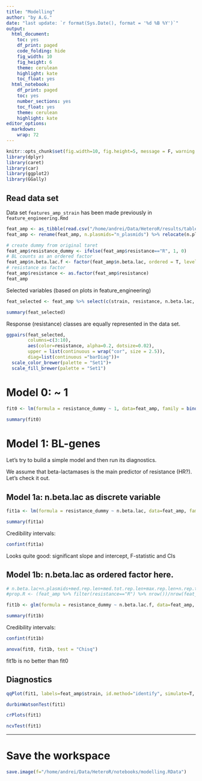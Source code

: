 ```yaml
---
title: "Modelling"
author: "by A.G."
date: "last update: `r format(Sys.Date(), format = '%d %B %Y')`"
output:
  html_document:
    toc: yes
    df_print: paged
    code_folding: hide
    fig_width: 10
    fig_height: 6
    theme: cerulean
    highlight: kate
    toc_float: yes
  html_notebook:
    df_print: paged
    toc: yes
    number_sections: yes
    toc_float: yes
    theme: cerulean
    highlight: kate
editor_options: 
  markdown: 
    wrap: 72
---
```


```r
knitr::opts_chunk$set(fig.width=10, fig.height=5, message = F, warning = F)
library(dplyr)
library(caret)
library(car)
library(ggplot2)
library(GGally)
```

## Read data set

Data set `features_amp_strain` has been made previously in `feature_engineering.Rmd`

```r
feat_amp <- as_tibble(read.csv("/home/andrei/Data/HeteroR/results/tables/features_amp.csv"))
feat_amp <- rename(feat_amp, n.plasmids="n_plasmids") %>% relocate(n.plasmids, .before="n.rep.total")

# create dummy from original taret
feat_amp$resistance_dummy <- ifelse(feat_amp$resistance=="R", 1, 0)
# BL counts as an ordered factor
feat_amp$n.beta.lac.f <- factor(feat_amp$n.beta.lac, ordered = T, levels=c(1,2,3,4,5,6))
# resistance as factor
feat_amp$resistance <- as.factor(feat_amp$resistance)
feat_amp
```

Selected variables (based on plots in feature_engineering)

```r
feat_selected <- feat_amp %>% select(c(strain, resistance, n.beta.lac, n.beta.lac.f, n.plasmids, med.rep.len, med.tot.rep.len, max.rep.len, n.rep.total, med.AR.len.cen))

summary(feat_selected)
```

Response (resistance) classes are equally represented in the data set.

```r
ggpairs(feat_selected, 
        columns=c(3:10), 
        aes(color=resistance, alpha=0.2, dotsize=0.02), 
        upper = list(continuous = wrap("cor", size = 2.5)),
        diag=list(continuous ="barDiag"))+
  scale_color_brewer(palette = "Set1")+
  scale_fill_brewer(palette = "Set1")
```

# Model 0: ~ 1

```r
fit0 <- lm(formula = resistance_dummy ~ 1, data=feat_amp, family = binomial(link="logit"))

summary(fit0)
```


# Model 1: BL-genes

Let's try to build a simple model and then run its diagnostics.

We assume that beta-lactamases is the main predictor of resistance (HR?). Let's check it out.

## Model 1a: n.beta.lac as discrete variable

```r
fit1a <- lm(formula = resistance_dummy ~ n.beta.lac, data=feat_amp, family = binomial(link="logit"))

summary(fit1a)

```

Credibility intervals:

```r
confint(fit1a)
```
Looks quite good: significant slope and intercept, F-statistic and CIs

## Model 1b: n.beta.lac as ordered factor here.

```r
# n.beta.lac+n.plasmids+med.rep.len+med.tot.rep.len+max.rep.len+n.rep.total+med.AR.len.cen
#prop.R <- (feat_amp %>% filter(resistance=="R") %>% nrow())/nrow(feat_amp)

fit1b <- glm(formula = resistance_dummy ~ n.beta.lac.f, data=feat_amp, family = binomial(link="logit"))

summary(fit1b)

```

Credibility intervals:

```r
confint(fit1b)
```

```r
anova(fit0, fit1b, test = "Chisq")
```

fit1b is no better than fit0

## Diagnostics

```r
qqPlot(fit1, labels=feat_amp$strain, id.method="identify", simulate=T, main="Q-Q plot")
```

```r
durbinWatsonTest(fit1)
```

```r
crPlots(fit1)
```

```r
ncvTest(fit1)
```


------------------------------------------------------------------------

# Save the workspace

```r
save.image(f="/home/andrei/Data/HeteroR/notebooks/modelling.RData")
```
